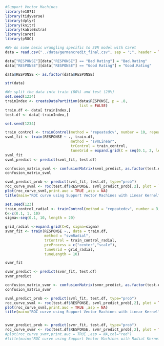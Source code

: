 ```r

#Support Vector Machines
library(e1071)
library(tidyverse)
library(dplyr)
library(knitr)
library(kableExtra)
library(caret)
library(pROC)

```

```r

#We do some basic wrangling specific to SVM model with Caret
data = read.csv("../data/germancredit_final.csv", sep = ";", header = TRUE)

data["RESPONSE"][data["RESPONSE"] == "Bad Rating"] = "Bad.Rating"
data["RESPONSE"][data["RESPONSE"] == "Good Rating"] = "Good.Rating"

data$RESPONSE <- as.factor(data$RESPONSE)

str(data)
```

```r

#We split the data into train (80%) and test (20%)
set.seed(1234)
trainIndex <- createDataPartition(data$RESPONSE, p = .8,
                                  list = FALSE)
train.df <- data[ trainIndex,]
test.df <- data[-trainIndex,]

```

```r
set.seed(1234)

train_control <- trainControl(method = "repeatedcv", number = 10, repeats = 3, sampling="down", classProbs = TRUE)
svml_fit <- train(RESPONSE ~ ., train.df, 
                              method = "svmLinear",
                              trControl = train_control, 
                              tuneGrid = expand.grid(C = seq(0.1, 2, length = 20)))
svml_fit
svml_predict <- predict(svml_fit, test.df)

```
```r
confusion_matrix_svml <- confusionMatrix(svml_predict, as.factor(test.df$RESPONSE), positive= "Good.Rating")
confusion_matrix_svml
```

```r
svml_predict_prob <- predict(svml_fit, test.df, type="prob")
roc_curve_svml <- roc(test.df$RESPONSE, svml_predict_prob[,2], plot = TRUE, print.auc = TRUE)
plot(roc_curve_svml,print.auc = TRUE ,asp = NA)
title(main="ROC curve using Support Vector Machines with Linear Kernel")
```

```r

set.seed(123)
train_control_radial <- trainControl(method = "repeatedcv", number = 3, repeats = 3, sampling="down", classProbs = TRUE)
C<-c(0.1, 1, 10)
sigma<-seq(0.1, 10, length = 20)

grid_radial <-expand.grid(C=C, sigma=sigma)
svmr_fit <- train(RESPONSE ~., data = train.df, 
                  method = "svmRadial", 
                  trControl = train_control_radial, 
                  preProcess = c("center","scale"),
                  tuneGrid = grid_radial,
                  tuneLength = 10)

svmr_fit

svmr_predict <- predict(svmr_fit, test.df)
svmr_predict

```
```r
confusion_matrix_svmr <- confusionMatrix(svmr_predict, as.factor(test.df$RESPONSE), positive="Good.Rating")
confusion_matrix_svmr

```
```r

svml_predict_prob <- predict(svml_fit, test.df, type="prob")
roc_curve_svml <- roc(test.df$RESPONSE, svml_predict_prob[,2], plot = TRUE, print.auc = TRUE)
plot(roc_curve_svml,print.auc = TRUE ,asp = NA)
title(main="ROC curve using Support Vector Machines with Linear Kernel")


svmr_predict_prob <- predict(svmr_fit, test.df, type="prob")
roc_curve_svmr <- roc(test.df$RESPONSE, svmr_predict_prob[,2], plot = TRUE, print.auc = TRUE, add = TRUE)
#plot(roc_curve_svmr,print.auc = TRUE ,asp = NA,col="red")
#title(main="ROC curve using Support Vector Machines with Radial Kernel")


```


